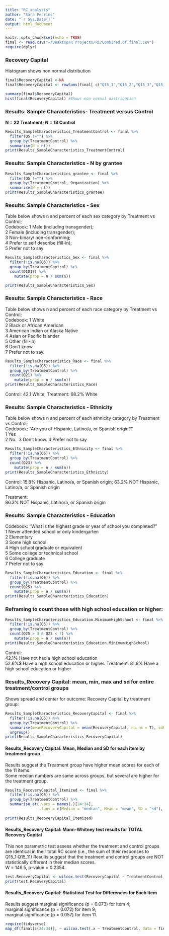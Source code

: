 ```yaml
---
title: "RC_analysis"
author: "Sara Perrins"
date: "`r Sys.Date()`"
output: html_document
---
```


```r
knitr::opts_chunk$set(echo = TRUE)
final <- read.csv("~/Desktop/R Projects/RC/Combined.df.final.csv")
require(dplyr)
```
### Recovery Capital  
Histogram shows non normal distribution
```r

final$RecoveryCapital <-NA
final$RecoveryCapital <- rowSums(final[ c("Q15_1","Q15_2","Q15_3","Q15_4","Q15_5","Q15_6","Q15_7","Q15_8","Q15_9","Q15_10","Q15_11")]) 

summary(final$RecoveryCapital)
hist(final$RecoveryCapital) #Shows non-normal distribution
```

### Results: Sample Characteristics- Treatment versus Control

**N = 22 Treatment; N = 18 Control**
```r
Results_SampleCharacteristics_TreatmentControl <- final %>%
  filter(Q5 !="") %>%
  group_by(TreatmentControl) %>%
  summarise(N = n())
print(Results_SampleCharacteristics_TreatmentControl)

```
### Results: Sample Characteristics - N by grantee

```r
Results_SampleCharacteristics_grantee <- final %>%
  filter(Q5 !="") %>%
  group_by(TreatmentControl, Organization) %>%
  summarise(N = n())
print(Results_SampleCharacteristics_grantee)
```
### Results: Sample Characteristics - Sex  

Table below shows n and percent of each sex category by Treatment vs Control;  
Codebook: 1	Male (including transgender);  
2	Female (including transgender);  
3	Non-binary/ non-conforming;  
4	Prefer to self describe (fill-in);  
5	Prefer not to say

``` r

Results_SampleCharacteristics_Sex <- final %>%
  filter(!is.na(Q5)) %>%
  group_by(TreatmentControl) %>% 
  count(QID17) %>%
    mutate(prop = n / sum(n))

print(Results_SampleCharacteristics_Sex)
```
### Results: Sample Characteristics - Race 

Table below shows n and percent of each race category by Treatment vs Control;  
Codebook: 
1	White  
2	Black or African American  
3	American Indian or Alaska Native  
4	Asian or Pacific Islander  
5	Other (fill-in)  
6	Don't know  
7	Prefer not to say. 
```r
Results_SampleCharacteristics_Race <- final %>%
  filter(!is.na(Q5)) %>%
  group_by(TreatmentControl) %>% 
  count(Q21) %>%
    mutate(prop = n / sum(n))
print(Results_SampleCharacteristics_Race)
```
Control: 42.1 White; 
Treatment: 68.2% White
  
    
    
### Results: Sample Characteristics - Ethnicity

Table below shows n and percent of each ethnicity category by Treatment vs Control;  
Codebook: "Are you of Hispanic, Latino/a, or Spanish origin?"  
1	Yes  
2	No. 
3	Don't know. 
4	Prefer not to say  

```r
Results_SampleCharacteristics_Ethnicity <- final %>%
  filter(!is.na(Q5)) %>%
  group_by(TreatmentControl) %>% 
  count(Q23) %>%
    mutate(prop = n / sum(n))
print(Results_SampleCharacteristics_Ethnicity)


```
Control: 
15.8% Hispanic, Latino/a, or Spanish origin; 
63.2% NOT Hispanic, Latino/a, or Spanish origin  

Treatment:  
86.3% NOT Hispanic, Latino/a, or Spanish origin

### Results: Sample Characteristics - Education
Codebook: "What is the highest grade or year of school you completed?"  
1	Never attended school or only kindergarten  
2	Elementary   
3	Some high school  
4	High school graduate or equivalent  
5	Some college or technical school  
6	College graduate  
7	Prefer not to say  

```r
Results_SampleCharacteristics_Education <- final %>%
  filter(!is.na(Q5)) %>%
  group_by(TreatmentControl) %>% 
  count(Q25) %>%
    mutate(prop = n / sum(n))
print(Results_SampleCharacteristics_Education)
```

### Reframing to count those with high school education or higher:

```r
Results_SampleCharacteristics_Education.MinimumHighSchool <- final %>%
  filter(!is.na(Q5)) %>%
  group_by(TreatmentControl) %>% 
  count(Q25 > 3 & Q25 < 7) %>%
    mutate(prop = n / sum(n))
print(Results_SampleCharacteristics_Education.MinimumHighSchool)
```
Control:  
42.1% Have not had a high school education  
52.6%$ Have a high school education or higher. 
Treatment: 
81.8% Have a high school education or higher  


### Results_Recovery Capital: mean, min, max and sd for entire treatment/control groups

Shows spread and center for outcome: Recovery Capital by treatment group:  

```r
Results_SampleCharacteristics_RecoveryCapital <- final %>%
  filter(!is.na(Q5)) %>%
  group_by(TreatmentControl) %>% 
  summarise(meanRecoveryCapital = mean(RecoveryCapital, na.rm = T), sdRecoveryCapital = sd(RecoveryCapital, na.rm = T), minRecoveryCapital = min(RecoveryCapital, na.rm = T), maxRecoveryCapital = max(RecoveryCapital, na.rm = T)) %>% 
  ungroup()
print(Results_SampleCharacteristics_RecoveryCapital)

```

#### Results_Recovery Capital: Mean, Median and SD for each item by treatment group. 
Results suggest the Treatment group have higher mean scores for each of the 11 items.  
Some median numbers are same across groups, but several are higher for the treatment group.  

``` r
Results_RecoveryCapital_Itemized <- final %>%
  filter(!is.na(Q5)) %>%
  group_by(TreatmentControl) %>% 
  summarise_at(.vars = names(.)[24:34],
               .funs = c(Median = "median", Mean = "mean", SD = "sd"), na.rm = T)
  
print(Results_RecoveryCapital_Itemized)

```

#### Results_Recovery Capital: Mann-Whitney test results for TOTAL Recovery Capital

This non parametric test assess whether the treatment and control groups are identical in their total RC score (i.e., the sum of their responses to Q15_1:Q15_11) 
Results suggest that the treatment and control groups are NOT statistically different in their median scores.  
W = 146.5, p-value = 0.2354. 

```r

test.RecoveryCapital <- wilcox.test(RecoveryCapital ~ TreatmentControl, data=final) 
print(test.RecoveryCapital)
```
#### Results_Recovery Capital: Statistical Test for Differences for Each Item  

Results suggest marginal significance (p = 0.073) for item 4;  
marginal significance (p = 0.072) for item 9;  
marginal significance (p = 0.057) for item 11.  

```r
require(tidyverse)
map_df(final[c(24:34)], ~ wilcox.test(.x ~ TreatmentControl, data = final, na.rm = TRUE)$p.value)
```

